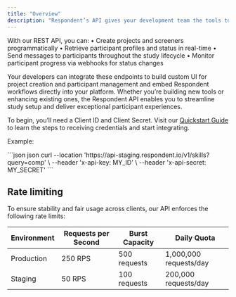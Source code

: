 ```yaml
---
title: "Overview"
description: "Respondent’s API gives your development team the tools to deliver seamless, high-quality participant recruitment—right from your own platform. By integrating our API, you can give your researchers access to Respondent’s deeply profiled, highly qualified participant pool without ever leaving your environment."
---
```


With our REST API, you can: • Create projects and screeners programmatically • Retrieve participant profiles and status in real-time • Send messages to participants throughout the study lifecycle • Monitor participant progress via webhooks for status changes

Your developers can integrate these endpoints to build custom UI for project creation and participant management and embed Respondent workflows directly into your platform. Whether you’re building new tools or enhancing existing ones, the Respondent API enables you to streamline study setup and deliver exceptional participant experiences.

To begin, you’ll need a Client ID and Client Secret. Visit our [Quickstart Guide](https://dash.readme.com/project/respondentapi/v1.0/docs/quickstart) to learn the steps to receiving credentials and start integrating.

Example:

<CodeGroup>
  ```json json
  curl --location 'https://api-staging.respondent.io/v1/skills?query=comp' \
  --header 'x-api-key: MY_ID' \
  --header 'x-api-secret: MY_SECRET'
  ```
</CodeGroup>

## Rate limiting

To ensure stability and fair usage across clients, our API enforces the following rate limits:

| Environment | Requests per Second | Burst Capacity | Daily Quota            |
| ----------- | ------------------- | -------------- | ---------------------- |
| Production  | 250 RPS             | 500 requests   | 1,000,000 requests/day |
| Staging     | 50 RPS              | 100 requests   | 200,000 requests/day   |
